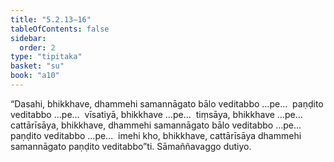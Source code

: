 ```yaml
---
title: "5.2.13–16"
tableOfContents: false
sidebar:
  order: 2
type: "tipitaka"
basket: "su"
book: "a10"
---
```



<DynamicBreadcrumb />

<Division number="233–236" book="a10" bookNo="17">

<Paragraph number="1525" book="a10">
“Dasahi, bhikkhave, dhammehi samannāgato bālo veditabbo …pe…  paṇḍito veditabbo …pe…  vīsatiyā, bhikkhave …pe…  tiṃsāya, bhikkhave …pe…  cattārīsāya, bhikkhave, dhammehi samannāgato bālo veditabbo …pe…  paṇḍito veditabbo …pe…  imehi kho, bhikkhave, cattārīsāya dhammehi samannāgato paṇḍito veditabbo”ti.

</Paragraph>
</Division>

<Paragraph number="1526" type="center" book="a10">
Sāmaññavaggo dutiyo.
</Paragraph>